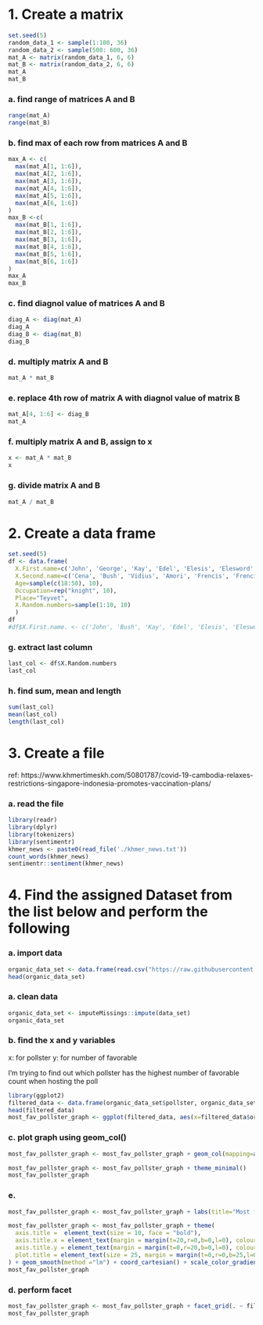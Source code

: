  
# 1. Create a matrix

```{r}
set.seed(5)
random_data_1 <- sample(1:100, 36)
random_data_2 <- sample(500: 600, 36)
mat_A <- matrix(random_data_1, 6, 6)
mat_B <- matrix(random_data_2, 6, 6)
mat_A
mat_B
```
### a. find range of matrices A and B
```{r}
range(mat_A)
range(mat_B)
```
### b. find max of each row from matrices A and B
```{r}
max_A <- c(
  max(mat_A[1, 1:6]),
  max(mat_A[2, 1:6]),
  max(mat_A[3, 1:6]),
  max(mat_A[4, 1:6]),
  max(mat_A[5, 1:6]),
  max(mat_A[6, 1:6])
)
max_B <-c(
  max(mat_B[1, 1:6]),
  max(mat_B[2, 1:6]),
  max(mat_B[3, 1:6]),
  max(mat_B[4, 1:6]),
  max(mat_B[5, 1:6]),
  max(mat_B[6, 1:6])
)
max_A
max_B
```
### c. find diagnol value of matrices A and B
```{r}
diag_A <- diag(mat_A)
diag_A
diag_B <- diag(mat_B)
diag_B
```
### d. multiply matrix A and B
```{r}
mat_A * mat_B
```

### e. replace 4th row of matrix A with diagnol value of matrix B
```{r}
mat_A[4, 1:6] <- diag_B
mat_A
```
### f. multiply matrix A and B, assign to x
```{r}
x <- mat_A * mat_B
x
```
### g. divide matrix A and B
```{r}
mat_A / mat_B
```

# 2. Create a data frame
```{r}
set.seed(5)
df <- data.frame(
  X.First.name=c('John', 'George', 'Kay', 'Edel', 'Elesis', 'Elesword', 'Ganyu', 'Mike', 'Lass', 'Seighart'),
  X.Second.name=c('Cena', 'Bush', 'Vidius', 'Amori', 'Frencis', 'Frencis', 'Lapis', 'Tyson', 'Lang', 'Highlander'),
  Age=sample(c(18:50), 10),
  Occupation=rep("knight", 10),
  Place="Teyvet",
  X.Random.numbers=sample(1:10, 10)
  )
df
#df$X.First.name. <- c('John', 'Bush', 'Kay', 'Edel', 'Elesis', 'Elesword', 'Ganyu', 'Mike', 'Lass', 'Seighart')
```

### g. extract last column
```{r}
last_col <- df$X.Random.numbers
last_col
```
### h. find sum, mean and length
```{r}
sum(last_col)
mean(last_col)
length(last_col)
```
# 3. Create a file

ref: https://www.khmertimeskh.com/50801787/covid-19-cambodia-relaxes-restrictions-singapore-indonesia-promotes-vaccination-plans/

### a. read the file
```{r}
library(readr)
library(dplyr)
library(tokenizers)
library(sentimentr)
khmer_news <- paste0(read_file('./khmer_news.txt'))
count_words(khmer_news)
sentimentr::sentiment(khmer_news)
```
# 4. Find the assigned Dataset from the list below and perform the following

### a. import data
```{r}
organic_data_set <- data.frame(read.csv("https://raw.githubusercontent.com/fivethirtyeight/data/master/presidential-candidate-favorables-2019/favorability_polls_rv_2019.csv"))
head(organic_data_set)
```

### a. clean data
```{r}
organic_data_set <- imputeMissings::impute(data_set)
organic_data_set
```

### b. find the x and y variables

x: for pollster
y: for number of favorable

I'm trying to find out which pollster has the highest number of favorable count when hosting the poll
```{r}
library(ggplot2)
filtered_data <- data.frame(organic_data_set$pollster, organic_data_set$favorable)
head(filtered_data)
most_fav_pollster_graph <- ggplot(filtered_data, aes(x=filtered_data$organic_data_set.pollster, y=filtered_data$organic_data_set.favorable))
```

### c. plot graph using geom_col()
```{r}
most_fav_pollster_graph <- most_fav_pollster_graph + geom_col(mapping=aes(x=filtered_data$organic_data_set.pollster, y=filtered_data$organic_data_set.favorable))

most_fav_pollster_graph <- most_fav_pollster_graph + theme_minimal()
most_fav_pollster_graph
```

### e.

```{r}
most_fav_pollster_graph <- most_fav_pollster_graph + labs(title="Most favorable pollster", x="Pollster", y="Favorable count")

most_fav_pollster_graph <- most_fav_pollster_graph + theme(
  axis.title =  element_text(size = 10, face = "bold"),
  axis.title.x = element_text(margin = margin(t=20,r=0,b=0,l=0), colour = "green"),
  axis.title.y = element_text(margin = margin(t=0,r=20,b=0,l=0), colour = "yellow"),
  plot.title = element_text(size = 25, margin = margin(t=0,r=0,b=25,l=0), face = "bold", hjust=0.5, colour = "blue")
) + geom_smooth(method ="lm") + coord_cartesian() + scale_color_gradient()
most_fav_pollster_graph
```
### d. perform facet
```{r}
most_fav_pollster_graph <- most_fav_pollster_graph + facet_grid(. ~ filtered_data$organic_data_set.pollster)
most_fav_pollster_graph
```

### 